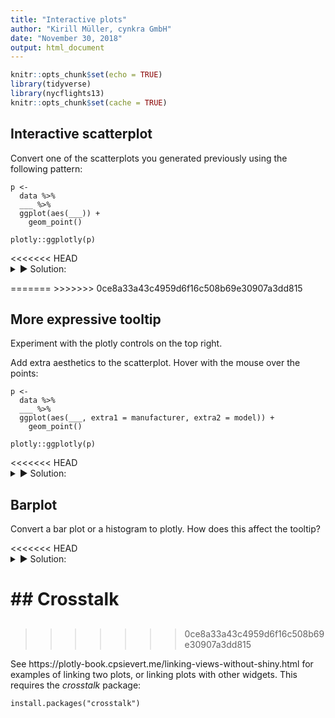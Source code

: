```yaml
---
title: "Interactive plots"
author: "Kirill Müller, cynkra GmbH"
date: "November 30, 2018"
output: html_document
---
```


```r
knitr::opts_chunk$set(echo = TRUE)
library(tidyverse)
library(nycflights13)
knitr::opts_chunk$set(cache = TRUE)
```

## Interactive scatterplot

Convert one of the scatterplots you generated previously using the following pattern:

```
p <-
  data %>% 
  ___ %>%
  ggplot(aes(___)) +
    geom_point()
  
plotly::ggplotly(p)
```

<<<<<<< HEAD
<details>
<summary>&#x25BA; Solution:</summary>
=======
>>>>>>> 0ce8a33a43c4959d6f16c508b69e30907a3dd815
```r
p <-
  mpg %>% 
  ggplot(aes(x = displ, y = hwy, color = drv)) +
    geom_jitter() +
    geom_smooth()

plotly::ggplotly(p)
```
<<<<<<< HEAD
</details>
=======
>>>>>>> 0ce8a33a43c4959d6f16c508b69e30907a3dd815

## More expressive tooltip

Experiment with the plotly controls on the top right.

Add extra aesthetics to the scatterplot. Hover with the mouse over the points:

```
p <-
  data %>% 
  ___ %>%
  ggplot(aes(___, extra1 = manufacturer, extra2 = model)) +
    geom_point()
  
plotly::ggplotly(p)
```

<<<<<<< HEAD
<details>
<summary>&#x25BA; Solution:</summary>
=======
>>>>>>> 0ce8a33a43c4959d6f16c508b69e30907a3dd815
```r
p <-
  mpg %>% 
  ggplot(aes(x = displ, y = hwy, extra1 = manufacturer, extra2 = model)) +
    geom_jitter()

plotly::ggplotly(p)
```
</details>

## Barplot

Convert a bar plot or a histogram to plotly. How does this affect the tooltip?

<<<<<<< HEAD
<details>
<summary>&#x25BA; Solution:</summary>
=======
>>>>>>> 0ce8a33a43c4959d6f16c508b69e30907a3dd815
```r
p <-
  mpg %>% 
  ggplot(aes(x = drv)) +
    geom_bar()

plotly::ggplotly(p)
```
<<<<<<< HEAD
</details>

## Crosstalk
=======
##
>>>>>>> 0ce8a33a43c4959d6f16c508b69e30907a3dd815

See https://plotly-book.cpsievert.me/linking-views-without-shiny.html for examples of linking two plots, or linking plots with other widgets. This requires the _crosstalk_ package:

```
install.packages("crosstalk")
```
